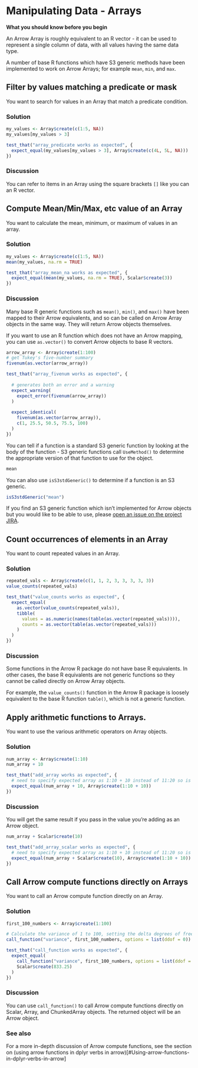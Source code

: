 # Manipulating Data - Arrays

__What you should know before you begin__

An Arrow Array is roughly equivalent to an R vector - it can be used to 
represent a single column of data, with all values having the same data type.  

A number of base R functions which have S3 generic methods have been implemented 
to work on Arrow Arrays; for example `mean`, `min`, and `max`.  

## Filter by values matching a predicate or mask

You want to search for values in an Array that match a predicate condition.

### Solution

```r
my_values <- Array$create(c(1:5, NA))
my_values[my_values > 3]
```
```r
test_that("array_predicate works as expected", {
  expect_equal(my_values[my_values > 3], Array$create(c(4L, 5L, NA)))
})
```

### Discussion

You can refer to items in an Array using the square brackets `[]` like you can
an R vector.

## Compute Mean/Min/Max, etc value of an Array

You want to calculate the mean, minimum, or maximum of values in an array.

### Solution

```r
my_values <- Array$create(c(1:5, NA))
mean(my_values, na.rm = TRUE)
```
```r
test_that("array_mean_na works as expected", {
  expect_equal(mean(my_values, na.rm = TRUE), Scalar$create(3))
})
```

### Discussion

Many base R generic functions such as `mean()`, `min()`, and `max()` have been
mapped to their Arrow equivalents, and so can be called on Arrow Array objects 
in the same way. They will return Arrow objects themselves.

If you want to use an R function which does not have an Arrow mapping, you can 
use `as.vector()` to convert Arrow objects to base R vectors.

```r
arrow_array <- Array$create(1:100)
# get Tukey's five-number summary
fivenum(as.vector(arrow_array))
```
```r

test_that("array_fivenum works as expected", {
  
  # generates both an error and a warning
  expect_warning(
    expect_error(fivenum(arrow_array))  
  )
  
  expect_identical(
    fivenum(as.vector(arrow_array)),
    c(1, 25.5, 50.5, 75.5, 100)
  )
})

```

You can tell if a function is a standard S3 generic function by looking 
at the body of the function - S3 generic functions call `UseMethod()`
to determine the appropriate version of that function to use for the object.

```r
mean
```

You can also use `isS3stdGeneric()` to determine if a function is an S3 generic.

```r
isS3stdGeneric("mean")
```

If you find an S3 generic function which isn't implemented for Arrow objects 
but you would like to be able to use, please 
[open an issue on the project JIRA](https://issues.apache.org/jira/projects/ARROW/issues).

## Count occurrences of elements in an Array

You want to count repeated values in an Array.

### Solution

```r
repeated_vals <- Array$create(c(1, 1, 2, 3, 3, 3, 3, 3))
value_counts(repeated_vals)
```

```r
test_that("value_counts works as expected", {
  expect_equal(
    as.vector(value_counts(repeated_vals)),
    tibble(
      values = as.numeric(names(table(as.vector(repeated_vals)))),
      counts = as.vector(table(as.vector(repeated_vals)))
    )
  )
})
```

### Discussion

Some functions in the Arrow R package do not have base R equivalents. In other 
cases, the base R equivalents are not generic functions so they cannot be called
directly on Arrow Array objects.

For example, the `value_counts()` function in the Arrow R package is loosely 
equivalent to the base R function `table()`, which is not a generic function. 

## Apply arithmetic functions to Arrays.

You want to use the various arithmetic operators on Array objects.

### Solution

```r
num_array <- Array$create(1:10)
num_array + 10
```
```r
test_that("add_array works as expected", {
  # need to specify expected array as 1:10 + 10 instead of 11:20 so is double not integer
  expect_equal(num_array + 10, Array$create(1:10 + 10))
})
```

### Discussion

You will get the same result if you pass in the value you're adding as an Arrow object.

```r
num_array + Scalar$create(10)
```
```r
test_that("add_array_scalar works as expected", {
  # need to specify expected array as 1:10 + 10 instead of 11:20 so is double not integer
  expect_equal(num_array + Scalar$create(10), Array$create(1:10 + 10))
})
```

## Call Arrow compute functions directly on Arrays

You want to call an Arrow compute function directly on an Array.

### Solution

```r
first_100_numbers <- Array$create(1:100)

# Calculate the variance of 1 to 100, setting the delta degrees of freedom to 0.
call_function("variance", first_100_numbers, options = list(ddof = 0))

```
```r
test_that("call_function works as expected", {
  expect_equal(
    call_function("variance", first_100_numbers, options = list(ddof = 0)),
    Scalar$create(833.25)
  )
})
```
### Discussion

You can use `call_function()` to call Arrow compute functions directly on 
Scalar, Array, and ChunkedArray objects.  The returned object will be an Arrow object.

### See also

For a more in-depth discussion of Arrow compute functions, see the section on (using arrow functions in dplyr verbs in arrow)[#Using-arrow-functions-in-dplyr-verbs-in-arrow]
